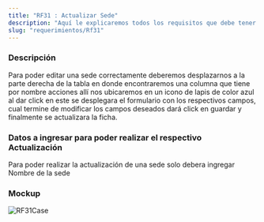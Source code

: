 ```yaml
---
title: "RF31 : Actualizar Sede"
description: "Aquí le explicaremos todos los requisitos que debe tener para poder usar nuestro software."
slug: "requerimientos/Rf31"
---
```



<h3>Descripción</h3>
Para poder editar una sede correctamente deberemos desplazarnos a la parte derecha
de la tabla en donde encontraremos una columna que tiene por nombre acciones allí
nos ubicaremos en un icono de lapis de color azul al dar click en este se desplegara
el formulario con los respectivos campos, cual termine de modificar los campos deseados
dará click en guardar y finalmente se actualizara la ficha.

<h3>Datos a ingresar para poder realizar el respectivo Actualización</h3>
Para poder realizar la actualización de una sede solo debera ingregar Nombre de la
sede

<h3>Mockup</h3>
<Image src={RF31Case} alt="RF31Case" width={3148} height={2270} />
